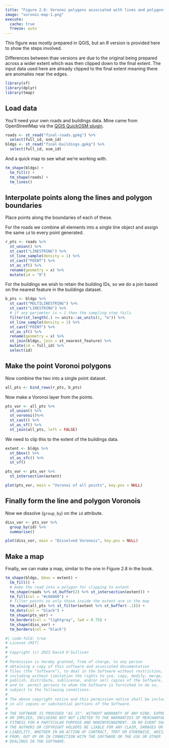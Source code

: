 ```yaml
---
title: "Figure 2.8: Voronoi polygons associated with lines and polygons"
image: "voronoi-map-1.png"
execute: 
  cache: true
  freeze: auto
---
```


This figure was mostly prepared in QGIS, but an _R_ version is provided here to show the steps involved. 

Differences between thae versions are due to the original being prepared across a wider extent which was then clipped down to the final extent. The input data used here are already clipped to the final extent meaning there are anomalies near the edges.

```r
library(sf)
library(dplyr)
library(tmap)
```

## Load data
You'll need your own roads and buildings data. Mine came from OpenStreetMap via the [QGIS QuickOSM plugin](https://plugins.qgis.org/plugins/QuickOSM/).

```r
roads <- st_read("final-roads.gpkg") %>%
  select(full_id, osm_id)
bldgs <- st_read("final-buildings.gpkg") %>%
  select(full_id, osm_id)
```

And a quick map to see what we're working with.

```r
tm_shape(bldgs) + 
  tm_fill() + 
  tm_shape(roads) + 
  tm_lines()
```

## Interpolate points along the lines and polygon boundaries
Place points along the boundaries of each of these.

For the roads we combine all elements into a single line object and assign the same `id` to every point generated.

```r
r_pts <- roads %>%
  st_union() %>%
  st_cast("LINESTRING") %>%
  st_line_sample(density = 1) %>%
  st_cast("POINT") %>%
  st_as_sf() %>%
  rename(geometry = x) %>%
  mutate(id = "0")
```

For the buildings we wish to retain the building IDs, so we do a join based on the nearest feature in the buildings dataset.

```r
b_pts <- bldgs %>%
  st_cast("MULTILINESTRING") %>%
  st_cast("LINESTRING") %>%
  # if any perimeter is < 1 then the sampling step fails
  filter(st_length(.) >= units::as_units(1, "m")) %>%
  st_line_sample(density = 1) %>%
  st_cast("POINT") %>%
  st_as_sf() %>%
  rename(geometry = x) %>%
  st_join(bldgs, join = st_nearest_feature) %>%
  mutate(id = full_id) %>%
  select(id)
```

## Make the point Voronoi polygons
Now combine the two into a single point dataset.

```r
all_pts <- bind_rows(r_pts, b_pts)
```

Now make a Voronoi layer from the points.

```r
pts_vor <- all_pts %>%
  st_union() %>%
  st_voronoi()%>%
  st_cast() %>%
  st_as_sf() %>%
  st_join(all_pts, left = FALSE) 
```

We need to clip this to the extent of the buildings data.

```r
extent <- bldgs %>%
  st_bbox() %>%
  st_as_sfc() %>%
  st_sf()

pts_vor <- pts_vor %>%
  st_intersection(extent)

plot(pts_vor, main = "Voronoi of all points", key.pos = NULL)
```

## Finally form the line and polygon Voronois
Now we dissolve (`group_by`) on the `id` attribute.

```r
diss_vor <- pts_vor %>%
  group_by(id) %>%
  summarise()

plot(diss_vor, main = "Dissolved Voronois", key.pos = NULL)
```

## Make a map
Finally, we can make a map, similar to the one in Figure 2.8 in the book.

```r
tm_shape(bldgs, bbox = extent) +
  tm_fill() + 
  # make the road into a polygon for clipping to extent
  tm_shape(roads %>% st_buffer(2) %>% st_intersection(extent)) + 
  tm_fill(col = "#c08080") +
  # filter points so only those inside the extent are in the map
  tm_shape(all_pts %>% st_filter(extent %>% st_buffer(-.1))) + 
  tm_dots(col = "black") +
  tm_shape(pts_vor) + 
  tm_borders(col = "lightgray", lwd = 0.75) + 
  tm_shape(diss_vor) + 
  tm_borders(col = "black")
```

```r
#| code-fold: true
# License (MIT)
#
# Copyright (c) 2023 David O'Sullivan
#
# Permission is hereby granted, free of charge, to any person
# obtaining a copy of this software and associated documentation
# files (the "Software"), to deal in the Software without restriction,
# including without limitation the rights to use, copy, modify, merge,
# publish, distribute, sublicense, and/or sell copies of the Software,
# and to  permit persons to whom the Software is furnished to do so,
# subject to the following conditions:
#
# The above copyright notice and this permission notice shall be included
# in all copies or substantial portions of the Software.
#
# THE SOFTWARE IS PROVIDED "AS IS", WITHOUT WARRANTY OF ANY KIND, EXPRESS
# OR IMPLIED, INCLUDING BUT NOT LIMITED TO THE WARRANTIES OF MERCHANTABILITY,
# FITNESS FOR A PARTICULAR PURPOSE AND NONINFRINGEMENT. IN NO EVENT SHALL
# THE AUTHORS OR COPYRIGHT HOLDERS BE LIABLE FOR ANY CLAIM, DAMAGES OR OTHER
# LIABILITY, WHETHER IN AN ACTION OF CONTRACT, TORT OR OTHERWISE, ARISING
# FROM, OUT OF OR IN CONNECTION WITH THE SOFTWARE OR THE USE OR OTHER
# DEALINGS IN THE SOFTWARE.
```